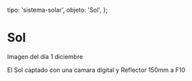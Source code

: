 
  tipo: 'sistema-solar',
  objeto: 'Sol',
};

# Sol

<Imagen
  src="registro/sol_20201201_dsc05191.jpg"
  fecha="20201201"
/>

<Imagen
  src="registro/sol_20201201_1_152049_l5_ap666.png"
  fecha="20201201"
/>

Imagen del  dia 1 diciembre

<Imagen
  src="registro/sol_20140400_sol.jpg"
  fecha="20140400"
/>

El Sol captado con una camara digital y Reflector 150mm a F10